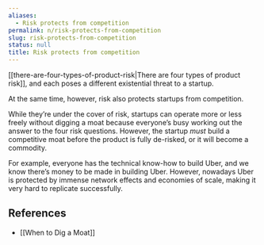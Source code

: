 ```yaml
---
aliases:
  - Risk protects from competition
permalink: n/risk-protects-from-competition
slug: risk-protects-from-competition
status: null
title: Risk protects from competition
---
```

[[there-are-four-types-of-product-risk|There are four types of product risk]], and each poses a different existential threat to a startup.

At the same time, however, risk also protects startups from competition.

While they’re under the cover of risk, startups can operate more or less freely without digging a moat because everyone’s busy working out the answer to the four risk questions. However, the startup _must_ build a competitive moat before the product is fully de-risked, or it will become a commodity.

For example, everyone has the technical know-how to build Uber, and we know there’s money to be made in building Uber. However, nowadays Uber is protected by immense network effects and economies of scale, making it very hard to replicate successfully.

## References

- [[When to Dig a Moat]]
